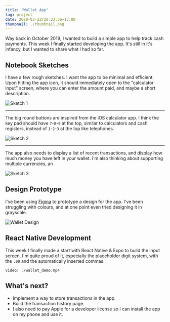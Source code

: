 ```yaml
---
title: "Wallet App"
tag: project
date: 2020-03-22T20:23:36+13:00
thumbnail: ./thumbnail.png
---
```


Way back in October 2019, I wanted to build a simple app to help track cash
payments. This week I finally started developing the app. It's still in it's
infancy, but I wanted to share what I had so far.

## Notebook Sketches

I have a few rough sketches. I want the app to be minimal and efficient. Upon
hitting the app icon, it should immediately open to the "calculator input"
screen, where you can enter the amount paid, and maybe a short description.

![Sketch 1](./sketch_3.jpg)

---

The big round buttons are inspired from the iOS calculator app. I think the key
pad should have `7`-`8`-`9` at the top, similar to calculators and cash
registers, instead of `1`-`2`-`3` at the top like telephones.

![Sketch 2](./sketch_2.jpg)

---

The app also needs to display a list of recent transactions, and display how
much money you have left in your wallet. I'm also thinking about supporting
multiple currencies, an

![Sketch 3](./sketch_1.jpg)

## Design Prototype

I've been using [Figma](https://figma.com) to prototype a design for the app.
I've been struggling with colours, and at one point even tried designing it in grayscale.

![Wallet Design](./wallet.png)

## React Native Development

This week I finally made a start with React Native & Expo to build the input
screen. I'm quite proud of it, especially the placeholder digit system, with
the `.00` and the automatically inserted commas.

`video: ./wallet_demo.mp4`

## What's next?

- Implement a way to store transactions in the app.
- Build the transaction history page.
- I also need to pay Apple for a developer license so I can install the app on
  my phone and use it.
